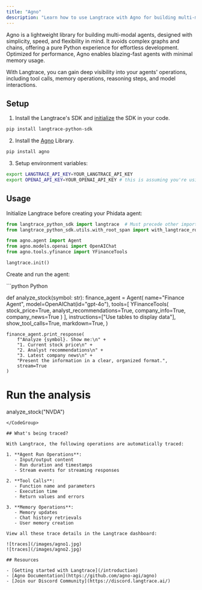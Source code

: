 ```yaml
---
title: "Agno"
description: "Learn how to use Langtrace with Agno for building multi-modal agents and tracing"
---
```


Agno is a lightweight library for building multi-modal agents, designed with simplicity, speed, and flexibility in mind. It avoids complex graphs and chains, offering a pure Python experience for effortless development. Optimized for performance, Agno enables blazing-fast agents with minimal memory usage.

With Langtrace, you can gain deep visibility into your agents' operations, including tool calls, memory operations, reasoning steps, and model interactions.

## Setup

1. Install the Langtrace's SDK and [initialize](/quickstart) the SDK in your code.

```bash
pip install langtrace-python-sdk
```

2. Install the [Agno](https://github.com/agno-agi/agno) Library.

```bash
pip install agno
```

3. Setup environment variables:

```bash
export LANGTRACE_API_KEY=YOUR_LANGTRACE_API_KEY
export OPENAI_API_KEY=YOUR_OPENAI_API_KEY # this is assuming you're using OPENAI for inference
```

## Usage

Initialize Langtrace before creating your Phidata agent:

```python Python
from langtrace_python_sdk import langtrace  # Must precede other imports
from langtrace_python_sdk.utils.with_root_span import with_langtrace_root_span

from agno.agent import Agent
from agno.models.openai import OpenAIChat
from agno.tools.yfinance import YFinanceTools

langtrace.init()
```

Create and run the agent:

<CodeGroup>
```python Python

def analyze_stock(symbol: str):
    finance_agent = Agent(
        name="Finance Agent",
        model=OpenAIChat(id="gpt-4o"),
        tools=[
            YFinanceTools(
                stock_price=True,
                analyst_recommendations=True,
                company_info=True,
                company_news=True
            )
        ],
        instructions=["Use tables to display data"],
        show_tool_calls=True,
        markdown=True,
    )

    finance_agent.print_response(
        f"Analyze {symbol}. Show me:\n" +
        "1. Current stock price\n" +
        "2. Analyst recommendations\n" +
        "3. Latest company news\n" +
        "Present the information in a clear, organized format.",
        stream=True
    )

# Run the analysis
analyze_stock("NVDA")
```
</CodeGroup>

## What's being traced?

With Langtrace, the following operations are automatically traced:

1. **Agent Run Operations**:
   - Input/output content
   - Run duration and timestamps
   - Stream events for streaming responses

2. **Tool Calls**:
   - Function name and parameters
   - Execution time
   - Return values and errors

3. **Memory Operations**:
   - Memory updates
   - Chat history retrievals 
   - User memory creation

View all these trace details in the Langtrace dashboard:

![traces](/images/agno1.jpg)
![traces](/images/agno2.jpg)

## Resources

- [Getting started with Langtrace](/introduction)
- [Agno Documentation](https://github.com/agno-agi/agno)
- [Join our Discord Community](https://discord.langtrace.ai/)